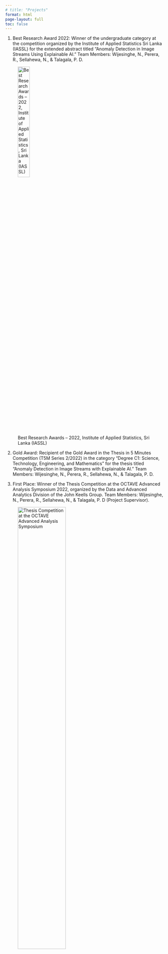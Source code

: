 ```yaml
---
# title: "Projects"
format: html
page-layout: full
toc: false
---
```



1. Best Research Award 2022: Winner of the undergraduate category at the competition organized by the Institute of Applied Statistics Sri Lanka (IASSL) for the extended abstract titled "Anomaly Detection in Image Streams Using Explainable AI." Team Members: Wijesinghe, N., Perera, R., Sellahewa, N., & Talagala, P. D.

![Best Research Awards – 2022, Institute of Applied Statistics, Sri Lanka (IASSL)](images/awards/P1IASSL3.JPG){width=30% height=auto }

2. Gold Award: Recipient of the Gold Award in the Thesis in 5 Minutes Competition (T5M Series 2/2022) in the category "Degree C1: Science, Technology, Engineering, and Mathematics" for the thesis titled "Anomaly Detection in Image Streams with Explainable AI." Team Members: Wijesinghe, N., Perera, R., Sellahewa, N., & Talagala, P. D.

3. First Place: Winner of the Thesis Competition at the OCTAVE Advanced Analysis Symposium 2022, organized by the Data and Advanced Analytics Division of the John Keells Group. Team Members: Wijesinghe, N., Perera, R., Sellahewa, N., & Talagala, P. D (Project Supervisor).


![Thesis Competition at the OCTAVE Advanced Analysis Symposium](images/awards/octave.jpg){width=60% height=auto }